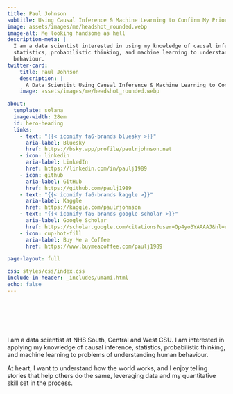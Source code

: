 ```yaml
---
title: Paul Johnson
subtitle: Using Causal Inference & Machine Learning to Confirm My Priors
image: assets/images/me/headshot_rounded.webp
image-alt: Me looking handsome as hell
description-meta: |
  I am a data scientist interested in using my knowledge of causal inference,
  statistics, probabilistic thinking, and machine learning to understand human
  behaviour.
twitter-card:
    title: Paul Johnson
    description: |
      A Data Scientist Using Causal Inference & Machine Learning to Confirm His Priors.
    image: assets/images/me/headshot_rounded.webp

about:
  template: solana
  image-width: 28em
  id: hero-heading
  links:
    - text: "{{< iconify fa6-brands bluesky >}}"
      aria-label: Bluesky
      href: https://bsky.app/profile/paulrjohnson.net
    - icon: linkedin
      aria-label: LinkedIn
      href: https://linkedin.com/in/paulj1989
    - icon: github
      aria-label: GitHub
      href: https://github.com/paulj1989
    - text: "{{< iconify fa6-brands kaggle >}}"
      aria-label: Kaggle
      href: https://kaggle.com/paulrjohnson
    - text: "{{< iconify fa6-brands google-scholar >}}"
      aria-label: Google Scholar
      href: https://scholar.google.com/citations?user=Op4yo3YAAAAJ&hl=en
    - icon: cup-hot-fill
      aria-label: Buy Me a Coffee
      href: https://www.buymeacoffee.com/paulj1989

page-layout: full

css: styles/css/index.css
include-in-header: _includes/umami.html
echo: false
---
```


<br><br><br><br>

::: {#hero-heading}

I am a data scientist at NHS South, Central and West CSU. I am interested in applying my knowledge of causal inference, statistics, probabilistic thinking, and machine learning to problems of understanding human behaviour.

At heart, I want to understand how the world works, and I enjoy telling stories that help others do the same, leveraging data and my quantitative skill set in the process.

:::
